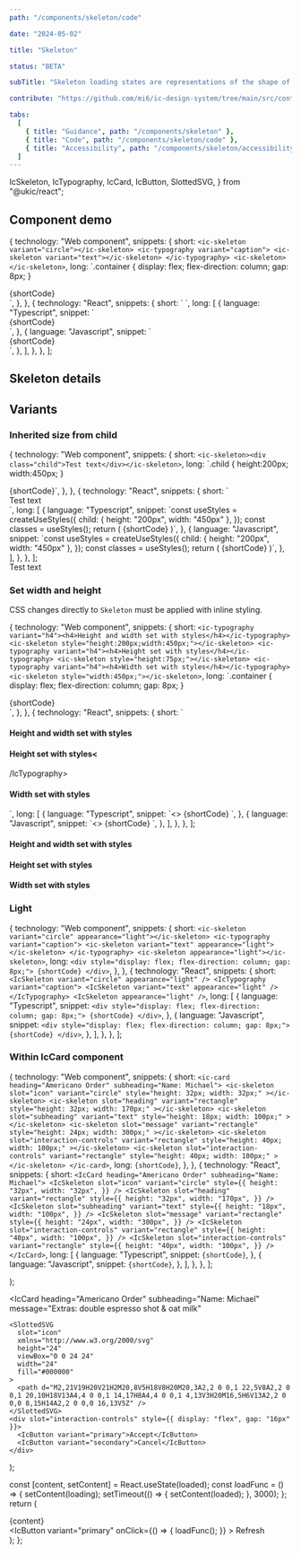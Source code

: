 ```yaml
---
path: "/components/skeleton/code"

date: "2024-05-02"

title: "Skeleton"

status: "BETA"

subTitle: "Skeleton loading states are representations of the shape of content that help inform users that a specific type of component is loading."

contribute: "https://github.com/mi6/ic-design-system/tree/main/src/content/structured/components/skeleton"

tabs:
  [
    { title: "Guidance", path: "/components/skeleton" },
    { title: "Code", path: "/components/skeleton/code" },
    { title: "Accessibility", path: "/components/skeleton/accessibility" },
  ]
---
```


  IcSkeleton,
  IcTypography,
  IcCard,
  IcButton,
  SlottedSVG,
} from "@ukic/react";

## Component demo

  {
    technology: "Web component",
    snippets: {
      short: `<ic-skeleton variant="circle"></ic-skeleton>
<ic-typography variant="caption">
  <ic-skeleton variant="text"></ic-skeleton>
</ic-typography>
<ic-skeleton></ic-skeleton>`,
      long: `.container {
      display: flex;
      flex-direction: column;
      gap: 8px;
    }
  </style>
  <body>
    <div class="container">
      {shortCode}
    </div>`,
    },
  },
  {
    technology: "React",
    snippets: {
      short: `<IcSkeleton variant="circle" />
<IcTypography variant="caption">
  <IcSkeleton variant="text" />
</IcTypography>
<IcSkeleton />`,
      long: [
        {
          language: "Typescript",
          snippet: `<div style={{ display: "flex", flexDirection: "column", gap: "8px" }}>
          {shortCode}
        </div>`,
        },
        {
          language: "Javascript",
          snippet: `<div style={{ display: "flex", flexDirection: "column", gap: "8px" }}>
          {shortCode}
        </div>`,
        },
      ],
    },
  },
];

<ComponentPreview snippets={snippets}>
  <div style={{ display: "flex", flexDirection: "column", gap: "8px" }}>
    <IcSkeleton variant="circle" />
    <IcTypography variant="caption">
      <IcSkeleton variant="text" />
    </IcTypography>
    <IcSkeleton />
  </div>
</ComponentPreview>

## Skeleton details

<ComponentDetails component="ic-skeleton" />

## Variants

### Inherited size from child

  {
    technology: "Web component",
    snippets: {
      short: `<ic-skeleton><div class="child">Test text</div></ic-skeleton>`,
      long: `.child {
      height:200px;
      width:450px;
    }
  </style>
  <body>
    {shortCode}`,
    },
  },
  {
    technology: "React",
    snippets: {
      short: `<IcSkeleton>
  <div className={classes.child}>Test text</div>
</IcSkeleton>`,
      long: [
        {
          language: "Typescript",
          snippet: `const useStyles = createUseStyles({
      child: {
       height: "200px",
        width: "450px"
      },
    });
    const classes = useStyles();
    return (
        {shortCode}
    )`,
        },
        {
          language: "Javascript",
          snippet: `const useStyles = createUseStyles({
      child: {
       height: "200px",
        width: "450px"
      },
    });
    const classes = useStyles();
    return (
        {shortCode}
    )`,
        },
      ],
    },
  },
];

<ComponentPreview snippets={snippetsInherited}>
  <IcSkeleton>
    <div
      style={{
        height: "200px",
        width: "450px",
      }}
    >
      Test text
    </div>
  </IcSkeleton>
</ComponentPreview>

### Set width and height

CSS changes directly to `Skeleton` must be applied with inline styling.

  {
    technology: "Web component",
    snippets: {
      short: `<ic-typography variant="h4"><h4>Height and width set with styles</h4></ic-typography>
<ic-skeleton style="height:200px;width:450px;"></ic-skeleton>
<ic-typography variant="h4"><h4>Height set with styles</h4></ic-typography>
<ic-skeleton style="height:75px;"></ic-skeleton>
<ic-typography variant="h4"><h4>Width set with styles</h4></ic-typography>
<ic-skeleton style="width:450px;"></ic-skeleton>`,
      long: `.container {
      display: flex;
      flex-direction: column;
      gap: 8px;
    }
  </style>
  <body>
    <div class="container">
      {shortCode}
    </div>`,
    },
  },
  {
    technology: "React",
    snippets: {
      short: `<IcTypography variant="h4"><h4>Height and width set with styles</h4></IcTypography>
<IcSkeleton style={{
height: "200px",
width: "200px"
}} />
<IcTypography variant="h4"><h4>Height set with styles<</h4>/IcTypography>
<IcSkeleton style={{
  height: "75px"
}} />
<IcTypography variant="h4"><h4>Width set with styles</h4></IcTypography>
<IcSkeleton style={{
  width: "450px"
}} />`,
      long: [
        {
          language: "Typescript",
          snippet: `<>
  {shortCode}
</>`,
        },
        {
          language: "Javascript",
          snippet: `<>
  {shortCode}
</>`,
        },
      ],
    },
  },
];

<ComponentPreview snippets={snippetsSetWidthAndHeight}>
  <div style={{ display: "flex", flexDirection: "column", gap: "8px" }}>
    <IcTypography variant="h4">
      <h4>Height and width set with styles</h4>
    </IcTypography>
    <IcSkeleton
      style={{
        height: "200px",
        width: "200px",
      }}
    />
    <IcTypography variant="h4">
      <h4>Height set with styles</h4>
    </IcTypography>
    <IcSkeleton
      style={{
        height: "75px",
      }}
    />
    <IcTypography variant="h4">
      <h4>Width set with styles</h4>
    </IcTypography>
    <IcSkeleton
      style={{
        width: "450px",
      }}
    />
  </div>
</ComponentPreview>

### Light

  {
    technology: "Web component",
    snippets: {
      short: `<ic-skeleton variant="circle" appearance="light"></ic-skeleton>
<ic-typography variant="caption">
  <ic-skeleton variant="text" appearance="light"></ic-skeleton>
</ic-typography>
<ic-skeleton appearance="light"></ic-skeleton>`,
      long: `<div style="display: flex; flex-direction: column; gap: 8px;">
      {shortCode}
    </div>`,
    },
  },
  {
    technology: "React",
    snippets: {
      short: `<IcSkeleton variant="circle" appearance="light" />
<IcTypography variant="caption">
  <IcSkeleton variant="text" appearance="light" />
</IcTypography>
<IcSkeleton appearance="light" />`,
      long: [
        {
          language: "Typescript",
          snippet: `<div style="display: flex; flex-direction: column; gap: 8px;">
            {shortCode}
        </div>`,
        },
        {
          language: "Javascript",
          snippet: `<div style="display: flex; flex-direction: column; gap: 8px;">
            {shortCode}
        </div>`,
        },
      ],
    },
  },
];

<ComponentPreview snippets={snippetsLight}>
  <div style={{ display: "flex", flexDirection: "column", gap: "8px" }}>
    <IcSkeleton variant="circle" appearance="light" />
    <IcTypography variant="caption">
      <IcSkeleton variant="text" appearance="light" />
    </IcTypography>
    <IcSkeleton appearance="light" />
  </div>
</ComponentPreview>

### Within IcCard component

  {
    technology: "Web component",
    snippets: {
      short: `<ic-card heading="Americano Order" subheading="Name: Michael">
    <ic-skeleton
      slot="icon"
      variant="circle"
      style="height: 32px; width: 32px;"
    ></ic-skeleton>
    <ic-skeleton
      slot="heading"
      variant="rectangle"
      style="height: 32px; width: 170px;"
    ></ic-skeleton>
    <ic-skeleton
      slot="subheading"
      variant="text"
      style="height: 18px; width: 100px;"
    ></ic-skeleton>
    <ic-skeleton
      slot="message"
      variant="rectangle"
      style="height: 24px; width: 300px;"
    ></ic-skeleton>
    <ic-skeleton
      slot="interaction-controls"
      variant="rectangle"
      style="height: 40px; width: 100px;"
    ></ic-skeleton>
    <ic-skeleton
      slot="interaction-controls"
      variant="rectangle"
      style="height: 40px; width: 100px;"
    ></ic-skeleton>
  </ic-card>`,
      long: `{shortCode}`,
    },
  },
  {
    technology: "React",
    snippets: {
      short: `<IcCard heading="Americano Order" subheading="Name: Michael">
    <IcSkeleton
      slot="icon"
      variant="circle"
      style={{
        height: "32px",
        width: "32px",
      }}
    />
    <IcSkeleton
      slot="heading"
      variant="rectangle"
      style={{
        height: "32px",
        width: "170px",
      }}
    />
    <IcSkeleton
      slot="subheading"
      variant="text"
      style={{
        height: "18px",
        width: "100px",
      }}
    />
    <IcSkeleton
      slot="message"
      variant="rectangle"
      style={{
        height: "24px",
        width: "300px",
      }}
    />
    <IcSkeleton
      slot="interaction-controls"
      variant="rectangle"
      style={{
        height: "40px",
        width: "100px",
      }}
    />
    <IcSkeleton
      slot="interaction-controls"
      variant="rectangle"
      style={{
        height: "40px",
        width: "100px",
      }}
    />
  </IcCard>`,
      long: [
        {
          language: "Typescript",
          snippet: `{shortCode}`,
        },
        {
          language: "Javascript",
          snippet: `{shortCode}`,
        },
      ],
    },
  },
];

  <IcCard heading="Americano Order" subheading="Name: Michael">
    <IcSkeleton
      slot="icon"
      variant="circle"
      style={{
        height: "32px",
        width: "32px",
      }}
    />
    <IcSkeleton
      slot="heading"
      variant="rectangle"
      style={{
        height: "32px",
        width: "170px",
      }}
    />
    <IcSkeleton
      slot="subheading"
      variant="text"
      style={{
        height: "18px",
        width: "100px",
      }}
    />
    <IcSkeleton
      slot="message"
      variant="rectangle"
      style={{
        height: "24px",
        width: "300px",
      }}
    />
    <IcSkeleton
      slot="interaction-controls"
      variant="rectangle"
      style={{
        height: "40px",
        width: "100px",
      }}
    />
    <IcSkeleton
      slot="interaction-controls"
      variant="rectangle"
      style={{
        height: "40px",
        width: "100px",
      }}
    />
  </IcCard>
);

  <IcCard
    heading="Americano Order"
    subheading="Name: Michael"
    message="Extras: double espresso shot & oat milk"
  >
    <SlottedSVG
      slot="icon"
      xmlns="http://www.w3.org/2000/svg"
      height="24"
      viewBox="0 0 24 24"
      width="24"
      fill="#000000"
    >
      <path d="M2,21V19H20V21H2M20,8V5H18V8H20M20,3A2,2 0 0,1 22,5V8A2,2 0 0,1 20,10H18V13A4,4 0 0,1 14,17H8A4,4 0 0,1 4,13V3H20M16,5H6V13A2,2 0 0,0 8,15H14A2,2 0 0,0 16,13V5Z" />
    </SlottedSVG>
    <div slot="interaction-controls" style={{ display: "flex", gap: "16px" }}>
      <IcButton variant="primary">Accept</IcButton>
      <IcButton variant="secondary">Cancel</IcButton>
    </div>
  </IcCard>
);

  const [content, setContent] = React.useState(loaded);
  const loadFunc = () => {
    setContent(loading);
    setTimeout(() => {
      setContent(loaded);
    }, 3000);
  };
  return (
    <div>
      {content}
      <br />
      <IcButton
        variant="primary"
        onClick={() => {
          loadFunc();
        }}
      >
        <SlottedSVG
          slot="icon"
          xmlns="http://www.w3.org/2000/svg"
          height="24"
          viewBox="0 0 24 24"
          width="24"
          fill="#000000"
        >
          <path d="M0 0h24v24H0V0z" fill="none" />
          <path d="M17.65 6.35C16.2 4.9 14.21 4 12 4c-4.42 0-7.99 3.58-7.99 8s3.57 8 7.99 8c3.73 0 6.84-2.55 7.73-6h-2.08c-.82 2.33-3.04 4-5.65 4-3.31 0-6-2.69-6-6s2.69-6 6-6c1.66 0 3.14.69 4.22 1.78L13 11h7V4l-2.35 2.35z" />
        </SlottedSVG>
        Refresh
      </IcButton>
    </div>
  );
};

<ComponentPreview snippets={snippetsInCard}>
  <ContentFunction />
</ComponentPreview>
